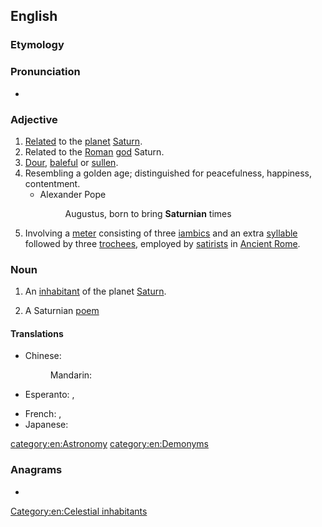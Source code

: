 {{also|saturnian}}
==English==

===Etymology===
{{suffix|en|Saturn|ian}}

===Pronunciation===
* {{IPA|/sæ.tɜː(ɹ)n.jən/|lang=en}}

===Adjective===
{{en-adj}}

# [[relate|Related]] to the [[planet]] [[Saturn]].
# Related to the [[Roman]] [[god]] Saturn.
# [[dour|Dour]], [[baleful]] or [[sullen]].
# Resembling a golden age; distinguished for peacefulness, happiness, contentment.
#* Alexander Pope
#*: Augustus, born to bring '''Saturnian''' times
# {{lb|en|poetry}} Involving a [[meter]] consisting of three [[iambic]]s and an extra [[syllable]] followed by three [[trochee]]s, employed by [[satirist]]s in [[Ancient Rome]].

===Noun===
{{en-noun}}

# {{lb|en|science fiction}} An [[inhabitant]] of the planet [[Saturn]].
# A Saturnian [[poem]]

====Translations====
{{trans-top|inhabitant of Saturn}}
* Chinese:
*: Mandarin: {{t|cmn|土星人|tr=Tǔxīng-rén|sc=Hani}}
* Esperanto: {{t|eo|saturnano}}, {{t|eo|saturnanino}} {{qualifier|woman}}
{{trans-mid}}
* French: {{t+|fr|Saturnien|m}}, {{t|fr|Saturnienne|f}}
* Japanese: {{t|ja|土星人|tr=どせいじん, Dosei-jin|sc=Jpan}}
{{trans-bottom}}

[[category:en:Astronomy]]
[[category:en:Demonyms]]

===Anagrams===
* {{anagrams|en|Turanians|nutarians}}

[[Category:en:Celestial inhabitants]]